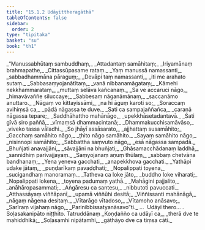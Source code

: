```yaml
---
title: "15.1.2 Udāyittheragāthā"
tableOfContents: false
sidebar:
  order: 2
type: "tipitaka"
basket: "su"
book: "th1"
---
```



<DynamicBreadcrumb />

<Division number="689" book="th1">

<Paragraph number="1021" type="verses" book="th1">
_“Manussabhūtaṃ sambuddhaṃ,_  
_Attadantaṃ samāhitaṃ;_  
_Iriyamānaṃ brahmapathe,_  
_Cittassūpasame rataṃ._  

</Paragraph>

</Division>
<Division number="690" book="th1">

<Paragraph number="1022" type="verses" book="th1">
_Yaṃ manussā namassanti,_  
_sabbadhammāna pāraguṃ;_  
_Devāpi taṃ namassanti,_  
_iti me arahato sutaṃ._  

</Paragraph>

</Division>
<Division number="691" book="th1">

<Paragraph number="1023" type="verses" book="th1">
_Sabbasaṃyojanātītaṃ,_  
_vanā nibbanamāgataṃ;_  
_Kāmehi nekkhammarataṃ,_  
_muttaṃ selāva kañcanaṃ._  

</Paragraph>

</Division>
<Division number="692" book="th1">

<Paragraph number="1024" type="verses" book="th1">
_Sa ve accaruci nāgo,_  
_himavāvaññe siluccaye;_  
_Sabbesaṃ nāganāmānaṃ,_  
_saccanāmo anuttaro._  

</Paragraph>

</Division>
<Division number="693" book="th1">

<Paragraph number="1025" type="verses" book="th1">
_Nāgaṃ vo kittayissāmi,_  
_na hi āguṃ karoti so;_  
_Soraccaṃ avihiṃsā ca,_  
_pādā nāgassa te duve._  

</Paragraph>

</Division>
<Division number="694" book="th1">

<Paragraph number="1026" type="verses" book="th1">
_Sati ca sampajaññañca,_  
_caraṇā nāgassa tepare;_  
_Saddhāhattho mahānāgo,_  
_upekkhāsetadantavā._  

</Paragraph>

</Division>
<Division number="695" book="th1">

<Paragraph number="1027" type="verses" book="th1">
_Sati gīvā siro paññā,_  
_vīmaṃsā dhammacintanā;_  
_Dhammakucchisamāvāso,_  
_viveko tassa vāladhi._  

</Paragraph>

</Division>
<Division number="696" book="th1">

<Paragraph number="1028" type="verses" book="th1">
_So jhāyī assāsarato,_  
_ajjhattaṃ susamāhito;_  
_Gacchaṃ samāhito nāgo,_  
_ṭhito nāgo samāhito._  

</Paragraph>

</Division>
<Division number="697" book="th1">

<Paragraph number="1029" type="verses" book="th1">
_Sayaṃ samāhito nāgo,_  
_nisinnopi samāhito;_  
_Sabbattha saṃvuto nāgo,_  
_esā nāgassa sampadā._  

</Paragraph>

</Division>
<Division number="698" book="th1">

<Paragraph number="1030" type="verses" book="th1">
_Bhuñjati anavajjāni,_  
_sāvajjāni na bhuñjati;_  
_Ghāsamacchādanaṃ laddhā,_  
_sannidhiṃ parivajjayaṃ._  

</Paragraph>

</Division>
<Division number="699" book="th1">

<Paragraph number="1031" type="verses" book="th1">
_Saṃyojanaṃ aṇuṃ thūlaṃ,_  
_sabbaṃ chetvāna bandhanaṃ;_  
_Yena yeneva gacchati,_  
_anapekkhova gacchati._  

</Paragraph>

</Division>
<Division number="700" book="th1">

<Paragraph number="1032" type="verses" book="th1">
_Yathāpi udake jātaṃ,_  
_puṇḍarīkaṃ pavaḍḍhati;_  
_Nopalippati toyena,_  
_sucigandhaṃ manoramaṃ._  

</Paragraph>

</Division>
<Division number="701" book="th1">

<Paragraph number="1033" type="verses" book="th1">
_Tatheva ca loke jāto,_  
_buddho loke viharati;_  
_Nopalippati lokena,_  
_toyena padumaṃ yathā._  

</Paragraph>

</Division>
<Division number="702" book="th1">

<Paragraph number="1034" type="verses" book="th1">
_Mahāgini pajjalito,_  
_anāhāropasammati;_  
_Aṅgāresu ca santesu,_  
_nibbutoti pavuccati._  

</Paragraph>

</Division>
<Division number="703" book="th1">

<Paragraph number="1035" type="verses" book="th1">
_Atthassāyaṃ viññāpanī,_  
_upamā viññūhi desitā;_  
_Viññissanti mahānāgā,_  
_nāgaṃ nāgena desitaṃ._  

</Paragraph>

</Division>
<Division number="704" book="th1">

<Paragraph number="1036" type="verses" book="th1">
_Vītarāgo vītadoso,_  
_Vītamoho anāsavo;_  
_Sarīraṃ vijahaṃ nāgo,_  
_Parinibbissatyanāsavo”ti._  


</Paragraph>
</Division>

<Paragraph number="1037" type="center" book="th1">
…  Udāyī thero… .



</Paragraph>

<Paragraph number="1038" type="center" book="th1">
Soḷasakanipāto niṭṭhito.



</Paragraph>

<Paragraph number="1039" type="center" book="th1">
Tatruddānaṃ


</Paragraph>

<Paragraph number="1040" type="verses" book="th1">
_Koṇḍañño ca udāyī ca,_  
_therā dve te mahiddhikā;_  
_Soḷasamhi nipātamhi,_  
_gāthāyo dve ca tiṃsa cāti._
</Paragraph>